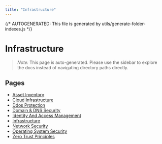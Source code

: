 ```yaml
---
title: "Infrastructure"
---
```


{/* AUTOGENERATED: This file is generated by utils/generate-folder-indexes.js */}

# Infrastructure

> _Note:_ This page is auto-generated. Please use the sidebar to explore the docs instead of navigating directory paths directly.

## Pages

- [Asset Inventory](/infrastructure/asset-inventory)
- [Cloud Infrastructure](/infrastructure/cloud)
- [Ddos Protection](/infrastructure/ddos-protection)
- [Domain & DNS Security](/infrastructure/domain-and-dns-security)
- [Identity And Access Management](/infrastructure/identity-and-access-management)
- [Infrastructure](/infrastructure/overview)
- [Network Security](/infrastructure/network-security)
- [Operating System Security](/infrastructure/operating-system-security)
- [Zero Trust Principles](/infrastructure/zero-trust-principles)

